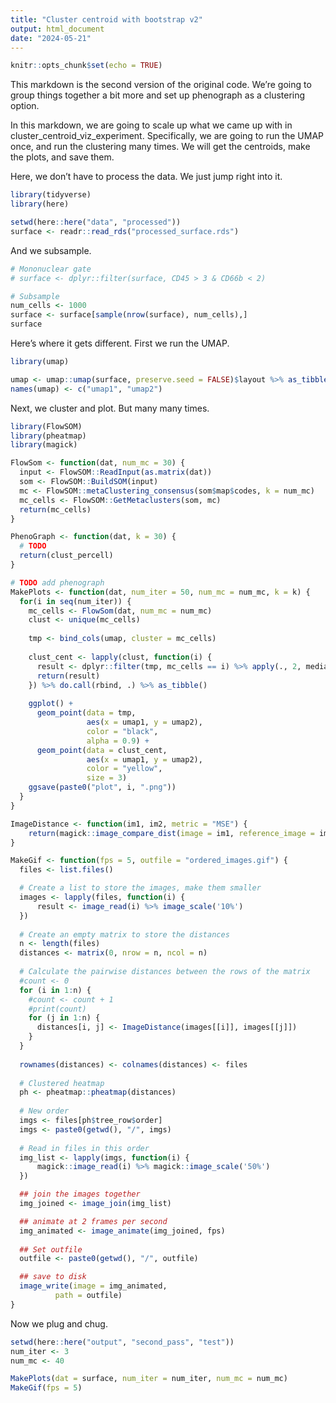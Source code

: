 ```yaml
---
title: "Cluster centroid with bootstrap v2"
output: html_document
date: "2024-05-21"
---
```


```r
knitr::opts_chunk$set(echo = TRUE)
```

This markdown is the second version of the original code. We're going to group things together a bit more and set up phenograph as a clustering option.

In this markdown, we are going to scale up what we came up with in cluster_centroid_viz_experiment. Specifically, we are going to run the UMAP once, and run the clustering many times. We will get the centroids, make the plots, and save them.

Here, we don't have to process the data. We just jump right into it.

```r
library(tidyverse)
library(here)

setwd(here::here("data", "processed"))
surface <- readr::read_rds("processed_surface.rds")
```
And we subsample.

```r
# Mononuclear gate
# surface <- dplyr::filter(surface, CD45 > 3 & CD66b < 2)

# Subsample
num_cells <- 1000
surface <- surface[sample(nrow(surface), num_cells),]
surface
```

Here's where it gets different. First we run the UMAP.

```r
library(umap)

umap <- umap::umap(surface, preserve.seed = FALSE)$layout %>% as_tibble()
names(umap) <- c("umap1", "umap2")
```

Next, we cluster and plot. But many many times.

```r
library(FlowSOM)
library(pheatmap)
library(magick)

FlowSom <- function(dat, num_mc = 30) {
  input <- FlowSOM::ReadInput(as.matrix(dat))
  som <- FlowSOM::BuildSOM(input)
  mc <- FlowSOM::metaClustering_consensus(som$map$codes, k = num_mc)
  mc_cells <- FlowSOM::GetMetaclusters(som, mc)
  return(mc_cells)
}

PhenoGraph <- function(dat, k = 30) {
  # TODO
  return(clust_percell)
}

# TODO add phenograph
MakePlots <- function(dat, num_iter = 50, num_mc = num_mc, k = k) {
  for(i in seq(num_iter)) {
    mc_cells <- FlowSom(dat, num_mc = num_mc)
    clust <- unique(mc_cells)
    
    tmp <- bind_cols(umap, cluster = mc_cells)
    
    clust_cent <- lapply(clust, function(i) {
      result <- dplyr::filter(tmp, mc_cells == i) %>% apply(., 2, median)
      return(result)
    }) %>% do.call(rbind, .) %>% as_tibble()
    
    ggplot() + 
      geom_point(data = tmp, 
                 aes(x = umap1, y = umap2), 
                 color = "black", 
                 alpha = 0.9) +
      geom_point(data = clust_cent, 
                 aes(x = umap1, y = umap2), 
                 color = "yellow", 
                 size = 3)
    ggsave(paste0("plot", i, ".png"))
  }
}

ImageDistance <- function(im1, im2, metric = "MSE") {
    return(magick::image_compare_dist(image = im1, reference_image = im2, metric = 'RMSE')$distortion)
}

MakeGif <- function(fps = 5, outfile = "ordered_images.gif") {
  files <- list.files()

  # Create a list to store the images, make them smaller
  images <- lapply(files, function(i) {
      result <- image_read(i) %>% image_scale('10%')
  })
  
  # Create an empty matrix to store the distances
  n <- length(files)
  distances <- matrix(0, nrow = n, ncol = n)
  
  # Calculate the pairwise distances between the rows of the matrix
  #count <- 0
  for (i in 1:n) {
    #count <- count + 1
    #print(count)
    for (j in 1:n) {
      distances[i, j] <- ImageDistance(images[[i]], images[[j]])
    }
  }
  
  rownames(distances) <- colnames(distances) <- files
  
  # Clustered heatmap
  ph <- pheatmap::pheatmap(distances)
  
  # New order
  imgs <- files[ph$tree_row$order]
  imgs <- paste0(getwd(), "/", imgs)
  
  # Read in files in this order
  img_list <- lapply(imgs, function(i) {
      magick::image_read(i) %>% magick::image_scale('50%')
  })

  ## join the images together
  img_joined <- image_join(img_list)

  ## animate at 2 frames per second
  img_animated <- image_animate(img_joined, fps)
  
  ## Set outfile
  outfile <- paste0(getwd(), "/", outfile)

  ## save to disk
  image_write(image = img_animated,
          path = outfile)
}
```

Now we plug and chug.

```r
setwd(here::here("output", "second_pass", "test"))
num_iter <- 3
num_mc <- 40

MakePlots(dat = surface, num_iter = num_iter, num_mc = num_mc)
MakeGif(fps = 5)
```






